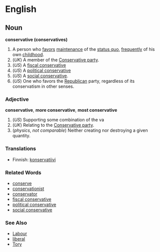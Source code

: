 =English=

==Noun==
'''conservative (conservatives)'''

#A person who [[favor]]s [[maintenance]] of the [[status quo]], [[frequent]]ly of his own [[childhood]].
# (''UK'') A member of the [[Conservative party]].
# (''US'') A [[fiscal conservative]]
# (''US'') A [[political conservative]]
# (''US'') A [[social conservative]].
# (''US'') One who favors the [[Republican]] party, regardless of its conservatism in other senses.

===Adjective===
'''conservative''', '''more conservative''', '''most conservative'''

# (''US'') Supporting some combination of the va
# (''UK'') Relating to the [[Conservative party]].
# (''physics'', ''not comparable'') Neither creating nor destroying a given quantity.

===Translations===
*Finnish: [[konservatiivi]]

===Related Words===
*[[conserve]]
*[[conservationist]]
*[[conservator]]
*[[fiscal conservative]]
*[[political conservative]]
*[[social conservative]]

===See Also===
*[[Labour]]
*[[liberal]]
*[[Tory]]